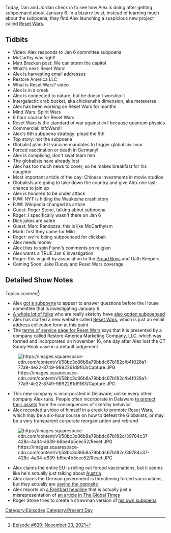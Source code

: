 {{DEFAULTSORT:
    #_EPISODE_0620:November 23, 2021
}}{{Episode
    | title           = November 23, 2021
    | caption         = Listen to this episode on [https://knowledgefight.libsyn.com/620-november-23-2021 Libsyn] [https://open.spotify.com/episode/11bwwZwTeXo5bFO2cYEKwp Spotify], Read the [[Transcript/620: November 23, 2021|Unofficial Transcript]]
    | episodeNumber   = 620
    | length          = 01:46:36
    | airDate         = November 26, 2021
    | coverageDate    = November 23, 2021
    | episodeType     = [[:Category:Present Day|Present Day]]
    | appearance      = [[Joseph McCarthy]], [[Matt Bracken]], [[Roger Stone]], [[Marc Randazza]], [[General Michael Flynn]], [[Jake Ducey]]
    | previousEpisode = [[619: November 16, 2021]]
    | nextEpisode     = [[621: Reset Wars: Episode 1]]
}}

{{Stub}}

Today, Dan and Jordan check in to see how Alex is doing after getting subpoenaed about January 6. In a bizarre twist, instead of learning much about the subpoena, they find Alex launching a suspicious new project called [[Reset Wars]].

==Tidbits==

*Video: Alex responds to Jan 6 committee subpoena
*McCarthy was right!
*Matt Bracken post: We can storm the capitol
*What's next: Reset Wars!
*Alex is harvesting email addresses
*Restore America LLC
*What is Reset Wars? video
*Alex is in a creek
*Alex is connected to nature, but he doesn't worship it
*Intergalactic crab bucket, aka chickenshit dimension, aka metaverse
*Alex has been working on Reset Wars for months
*Mind Wars: Spirit Wars
*6 hour course for Reset Wars
*Reset Wars is the standard of war against evil because quantum physics
*Commercial: InfoWars!!
*Alex's 6th subpoena strategy: plead the 5th
*Top story: not the subpoena
*Globalist plan: EU vaccine mandates to trigger global civil war
*Forced vaccination or death in Germany!
*Alex is complying, don't swat team him
*The globalists have already lost
*Alex has too much news to cover, so he makes breakfast for his daughter
*Most important article of the day: Chinese investments in movie studios
*Globalists are going to take down the country and give Alex one last chance to join up
*Alex is honored to be under attack
*PJW: NYT is hiding the Waukesha crash story
*PJW: Wikipedia changed its article
*Guest: Roger Stone, talking about subpoena
*Roger: I specifically wasn't there on Jan 6
*Dick jokes are satire
*Guest: Marc Randazza: this is like McCarthyism
*Mark: first they came for Milo
*Roger: we're being subpoenaed for clickbait
*Alex needs money
*Alex tries to spin Flynn's comments on religion
*Alex wants a TRUE Jan 6 investigation
*Roger: this is guilt by association to the [[Proud Boys]] and Oath Keepers
*Coming Soon: Jake Ducey and Reset Wars coverage

==Detailed Show Notes==

Topics covered<ref>[https://knowledgefight.com/research/2021/11/25/episode-620-november-23-2021 Episode #620: November 23, 2021]</ref>:

*Alex [https://january6th.house.gov/sites/democrats.january6th.house.gov/files/20211122%20Jones%20Letter.pdf got a subpoena] to appear to answer questions before the House committee that is investigating January 6
*[https://www.npr.org/2021/11/23/1058351733/new-subpoenas-trump-allies-january-6-capitol-select-committee A whole lot of folks] who are really sketchy have [https://www.npr.org/2021/11/06/1051652687/jan-6-panel-and-subpoenas-committee-targets-witnesses-linked-to-day-of-attack also gotten subpoenaed]
*Alex has started a new website called [https://www.resetwars.com Reset Wars], which is just an email address collection form at this point
*The [https://www.resetwars.com/termsofservice terms of service page for Reset Wars] says that it is presented by a company called Restore America Marketing Company, LLC, which was formed and incorporated on November 16, one day after Alex lost the CT Sandy Hook case in a default judgement

[[File:https://images.squarespace-cdn.com/content/v1/58bc3c86b8a79bbdc67b182c/b4f028a1-77a9-4e22-8749-9892261d9f63/Capture.JPG|thumb|none]]

*This new company is incorporated in Delaware, unlike every other company Alex runs. People often incorporate in Delaware [https://www.incnow.com/blog/2017/03/24/why-do-companies-incorporate-delaware/ to protect their assets] from the consequences of sketchy behavior
*Alex recorded a video of himself in a creek to promote Reset Wars, which may be a six-hour course on how to defeat the Globalists, or may be a very transparent corporate reorganization and rebrand

[[File:https://images.squarespace-cdn.com/content/v1/58bc3c86b8a79bbdc67b182c/39784c37-428c-4a34-a639-b6be4b5cec52/Reset.JPG|thumb|none]]

*Alex claims the entire EU is rolling out forced vaccinations, but it seems like he's actually just talking about [https://www.politico.eu/article/austria-mandatory-coronavirus-vaccination-february/ Austria]
*Alex claims the German government is threatening forced vaccinations, but they actually are [https://abcnews.go.com/Health/wireStory/health-minister-tells-germans-vaccinated-covid-81323958 saying the opposite]
*Alex reports on [https://www.breitbart.com/asia/2021/11/22/china-kyle-rittenhouse-proves-u-s-democracy-failed/ a Breitbart headline] that is actually just a misrepresentation of [https://www.globaltimes.cn/page/202111/1239555.shtml an article in The Global Times]
*Roger Stone tries to create a strawman version of [https://january6th.house.gov/sites/democrats.january6th.house.gov/files/20211122%20Stone%20Letter.pdf his own subpoena]

[[Category:Episodes]]
[[Category:Present Day]]
